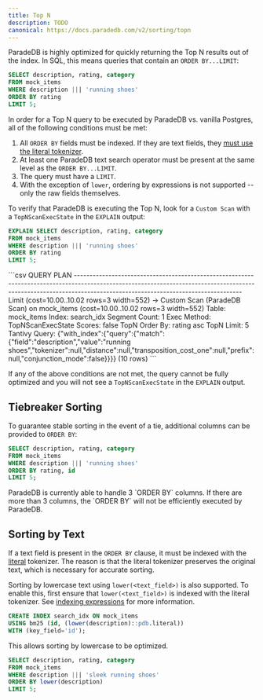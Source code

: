 ```yaml
---
title: Top N
description: TODO
canonical: https://docs.paradedb.com/v2/sorting/topn
---
```


ParadeDB is highly optimized for quickly returning the Top N results out of the index. In SQL, this means queries that contain an `ORDER BY...LIMIT`:

```sql
SELECT description, rating, category
FROM mock_items
WHERE description ||| 'running shoes'
ORDER BY rating
LIMIT 5;
```

In order for a Top N query to be executed by ParadeDB vs. vanilla Postgres, all of the following conditions must be met:

1. All `ORDER BY` fields must be indexed. If they are text fields, they [must use the literal tokenizer](#sorting-by-text).
2. At least one ParadeDB text search operator must be present at the same level as the `ORDER BY...LIMIT`.
3. The query must have a `LIMIT`.
4. With the exception of `lower`, ordering by expressions is not supported -- only the raw fields themselves.

To verify that ParadeDB is executing the Top N, look for a `Custom Scan` with a `TopNScanExecState` in the `EXPLAIN` output:

```sql
EXPLAIN SELECT description, rating, category
FROM mock_items
WHERE description ||| 'running shoes'
ORDER BY rating
LIMIT 5;
```

<Accordion title = "Expected Response">
```csv
                                                                                                   QUERY PLAN
-----------------------------------------------------------------------------------------------------------------------------------------------------------------------------------------------------------------
 Limit  (cost=10.00..10.02 rows=3 width=552)
   ->  Custom Scan (ParadeDB Scan) on mock_items  (cost=10.00..10.02 rows=3 width=552)
         Table: mock_items
         Index: search_idx
         Segment Count: 1
         Exec Method: TopNScanExecState
         Scores: false
            TopN Order By: rating asc
            TopN Limit: 5
         Tantivy Query: {"with_index":{"query":{"match":{"field":"description","value":"running shoes","tokenizer":null,"distance":null,"transposition_cost_one":null,"prefix":null,"conjunction_mode":false}}}}
(10 rows)
```
</Accordion>

If any of the above conditions are not met, the query cannot be fully optimized and you will not see a `TopNScanExecState` in the `EXPLAIN` output.

## Tiebreaker Sorting

To guarantee stable sorting in the event of a tie, additional columns can be provided to `ORDER BY`:

```sql
SELECT description, rating, category
FROM mock_items
WHERE description ||| 'running shoes'
ORDER BY rating, id
LIMIT 5;
```

<Note>
  ParadeDB is currently able to handle 3 `ORDER BY` columns. If there are more
  than 3 columns, the `ORDER BY` will not be efficiently executed by ParadeDB.
</Note>

## Sorting by Text

If a text field is present in the `ORDER BY` clause, it must be indexed with the [literal](/v2/tokenizers/available_tokenizers/exact) tokenizer.
The reason is that the literal tokenizer preserves the original text, which is necessary for accurate sorting.

Sorting by lowercase text using `lower(<text_field>)` is also supported. To enable this, first ensure that `lower(<text_field>)` is indexed with the literal tokenizer.
See [indexing expressions](/v2/indexing/indexing_expressions) for more information.

```sql
CREATE INDEX search_idx ON mock_items
USING bm25 (id, (lower(description)::pdb.literal))
WITH (key_field='id');
```

This allows sorting by lowercase to be optimized.

```sql
SELECT description, rating, category
FROM mock_items
WHERE description ||| 'sleek running shoes'
ORDER BY lower(description)
LIMIT 5;
```
